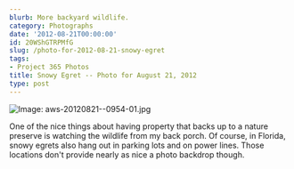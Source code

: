 ```yaml
---
blurb: More backyard wildlife.
category: Photographs
date: '2012-08-21T00:00:00'
id: 20WShGTRPMfG
slug: /photo-for-2012-08-21-snowy-egret
tags:
- Project 365 Photos
title: Snowy Egret -- Photo for August 21, 2012
type: post
---
```


![Image: aws-20120821--0954-01.jpg](/aws-20120821--0954-01.jpg)

One of the nice things about having property that backs up to a nature preserve is watching the wildlife from my back porch. Of course, in Florida, snowy egrets also hang out in parking lots and on power lines. Those locations don't provide nearly as nice a photo backdrop though.